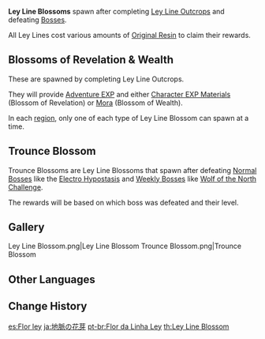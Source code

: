 {{Terminology Infobox
|image        = System Ley Line Blossom.png
|type         = Game Systems
}}
{{Description|Brilliant flower buds that sprout from elements seeping out from Ley Lines, using someone's will as its fertile soil in which to grow. Touch it to receive its extravagant treasures.}}
'''Ley Line Blossoms''' spawn after completing [[Ley Line Outcrops]] and defeating [[Bosses]].

All Ley Lines cost various amounts of [[Original Resin]] to claim their rewards.

==Blossoms of Revelation & Wealth==
{{Main|Ley Line Outcrops}}
These are spawned by completing Ley Line Outcrops.

They will provide [[Adventure EXP]] and either [[Character EXP Materials]] (Blossom of Revelation) or [[Mora]] (Blossom of Wealth).

In each [[region]], only one of each type of Ley Line Blossom can spawn at a time.

==Trounce Blossom==
{{Main|Bosses}}
{{Quote|Trounce Blossoms are Ley Line Blossoms that symbolize mighty beings. The flowers that bloom from these livings {{sic}} souls of extraordinary power usually require 60 Original Resin to revitalize and thus obtain their treasure from the ley lines.<br /><br />
Three opportunities shall arise every week to halve the cost of revitalizing Trounce Blossoms.<br /><br />These rewards and the opportunities to halve the cost of claiming them will refresh every Monday at 4{{colon}}00 AM.|Official description for Trounce Ley Line Blossoms}}

Trounce Blossoms are Ley Line Blossoms that spawn after defeating [[Normal Bosses]] like the [[Electro Hypostasis]] and [[Weekly Bosses]] like [[Wolf of the North Challenge]].

The rewards will be based on which boss was defeated and their level.

==Gallery==
<gallery>
Ley Line Blossom.png|Ley Line Blossom
Trounce Blossom.png|Trounce Blossom
</gallery>

==Other Languages==
{{Other Languages
|en      = Ley Line Blossom
|zhs     = 地脉之花
|zhs_rm  = Dìmài zhī Huā
|zht     = 地脈之花
|zht_rm  = Dìmài zhī Huā
|zh_tl   = Flower of {{Lex|Ley Line|zh}}
|ja      = 地脈の花
|ja_rm   = Chimyaku no Hana
|ja_tl   = {{Lex|Ley Line|ja}} Flower
|ko      = 지맥의 꽃
|ko_rm   = Jimaek-ui Kkot
|ko_tl   = Flower of Vein
|es      = Flor ley
|es_tl   = Ley Flower
|fr      = Fleur des lignes énergétiques
|fr_tl   = Energetic Lines Flower
|ru      = Цветок артерий земли
|ru_tl   = {{Lexicon|Ley Line|ru}} Flower
|th      = Ley Line Blossom
|vi      = {{tt|Hoa|花}} {{tt|Địa Mạch|地脈}}
|vi_tl   = Flower of {{Lex|Ley Line|vi}}{{Sino|vi|part=1}}
|de      = Blüte des Flusses der Elemente
|de_tl   = Blossom of the Flow of Elements
|id      = Ley Line Blossom
|pt      = Flor de Linha Ley
|pt_tl   = 
|tr      = Ley Hattı Çiçeği
|tr_tl   = 
|it      = Fiore geomantico
|it_tl   = 
}}

==Change History==
{{Change History|1.0}}

[[es:Flor ley]]
[[ja:地脈の花芽]]
[[pt-br:Flor da Linha Ley]]
[[th:Ley Line Blossom]]